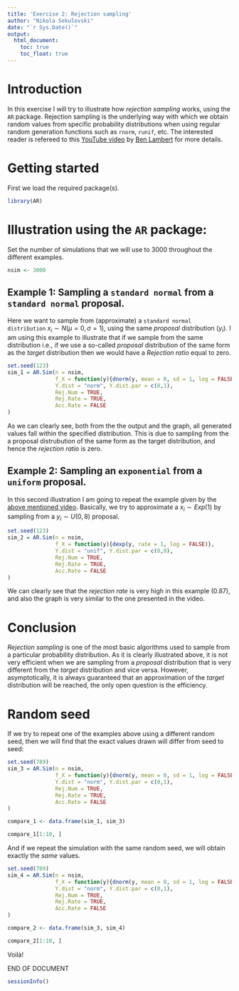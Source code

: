 ```yaml
---
title: 'Exercise 2: Rejection sampling'
author: "Nikola Sekulovski"
date: "`r Sys.Date()`"
output: 
  html_document:
    toc: true
    toc_float: true
---
```


# Introduction

In this exercise I will try to illustrate how *rejection sampling* works, using the `AR` package.
Rejection sampling is the underlying way with which we obtain random values from specific probability distributions when using regular random generation functions such as `rnorm`, `runif`, etc. The interested reader is refereed to this [YouTube video](https://www.youtube.com/watch?v=kYWHfgkRc9s&t=491s&ab_channel=BenLambert) by [Ben Lambert](https://www.youtube.com/channel/UC3tFZR3eL1bDY8CqZDOQh-w) for more details.


# Getting started

First we load the required package(s).
```r
library(AR)
```


# Illustration using the `AR` package:

Set the number of simulations that we will use to 3000 throughout the different examples.
```r
nsim <- 3000
```
## Example 1: Sampling a `standard normal` from a `standard normal` proposal.
Here we want to sample from (approximate) a `standard normal distribution` $x_i \sim N(\mu = 0, \sigma = 1)$, using the same *proposal* distribution ($y_i$). I am using this example to illustrate that if we sample from the same distribution i.e., if we use a so-called *proposal* distribution of the same form as the *target* distribution then we would have a *Rejection ratio* equal to zero.
```r
set.seed(123)
sim_1 = AR.Sim(n = nsim,
               f_X = function(y){dnorm(y, mean = 0, sd = 1, log = FALSE)},
               Y.dist = "norm", Y.dist.par = c(0,1),
               Rej.Num = TRUE,
               Rej.Rate = TRUE,
               Acc.Rate = FALSE
)

```
As we can clearly see, both from the the output and the graph, all generated values fall within the specified distribution. This is due to sampling from the a proposal distrubution of the same form as the target distribution, and hence the *rejection ratio* is zero.

 
## Example 2: Sampling an `exponential` from a `uniform` proposal.

In this second illustration I am going to repeat the example given by the [above mentioned video](https://www.youtube.com/watch?v=kYWHfgkRc9s&t=491s&ab_channel=BenLambert).
Basically, we try to approximate a $x_i \sim Exp(1)$ by sampling from a $y_i\sim U(0,8)$ proposal.
```r
set.seed(123)
sim_2 = AR.Sim(n = nsim,
               f_X = function(y){dexp(y, rate = 1, log = FALSE)},
               Y.dist = "unif", Y.dist.par = c(0,8),
               Rej.Num = TRUE,
               Rej.Rate = TRUE,
               Acc.Rate = FALSE
)

```
We can clearly see that the *rejection rate* is very high in this example (0.87), and also the graph is very similar to the one presented in the video.

# Conclusion
*Rejection sampling* is one of the most basic algorithms used to sample from a particular probability distribution. As it is clearly illustrated above, it is not very efficient when we are sampling from a *proposal* distribution that is very different from the *target* distribution and vice versa. However, asymptotically, it is always guaranteed that an approximation of the *target* distribution will be reached, the only open question is the efficiency.

# Random seed

If we try to repeat one of the examples above using a different random seed, then we will find that the exact values drawn will differ from seed to seed:

```r
set.seed(789)
sim_3 = AR.Sim(n = nsim,
               f_X = function(y){dnorm(y, mean = 0, sd = 1, log = FALSE)},
               Y.dist = "norm", Y.dist.par = c(0,1),
               Rej.Num = TRUE,
               Rej.Rate = TRUE,
               Acc.Rate = FALSE
)
```
```r
compare_1 <- data.frame(sim_1, sim_3)

compare_1[1:10, ]
```

And if we repeat the simulation with the same random seed, we will obtain exactly the *same* values.

```r
set.seed(789)
sim_4 = AR.Sim(n = nsim,
               f_X = function(y){dnorm(y, mean = 0, sd = 1, log = FALSE)},
               Y.dist = "norm", Y.dist.par = c(0,1),
               Rej.Num = TRUE,
               Rej.Rate = TRUE,
               Acc.Rate = FALSE
)
```

```r
compare_2 <- data.frame(sim_3, sim_4)

compare_2[1:10, ]
```
Voilà!


END OF DOCUMENT


```r
sessionInfo()
```
